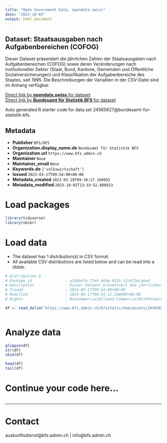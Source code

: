 ```yaml
---
title: "Open Government Data, opendata.swiss"
date: "2023-10-03"
output: html_document
---
```


## Dataset: Staatsausgaben nach Aufgabenbereichen (COFOG)

Dieser Dataset präsentiert die jährlichen Zahlen der Staatsausgaben nach Aufgabenbereichen (COFOG) sowie deren Veränderungen nach institutioneller Sektor (Staat, Bund, Kantone, Gemeinden und Öffentliche Sozialversicherungen) und Klassifikation der Aufgabenbereiche des Staates, seit 1995. Die Beschreibungen der Variablen in der CSV-Datei sind im Anhang verfügbar.

[Direct link by **opendata.swiss** for dataset](https://opendata.swiss/de/dataset/staatsausgaben-nach-aufgabenbereichen-cofog5)<br>
[Direct link by **Bundesamt für Statistik BFS** for dataset](https://www.bfs.admin.ch/asset/de/ts-x-04.02.04.03)

Auto generated R starter code for data set 24565627@bundesamt-fur-statistik-bfs.

## Metadata

- **Publisher** `BFS/OFS`
- **Organization.display_name.de** `Bundesamt für Statistik BFS`
- **Organization.url** `https://www.bfs.admin.ch`
- **Maintainer** `None`
- **Maintainer_email** `None`
- **Keywords.de** `['volkswirtschaft']`
- **Issued** `2023-03-17T09:54:00+00:00`
- **Metadata_created** `2023-03-20T09:36:27.160955`
- **Metadata_modified** `2023-10-02T13:33:52.888813`


# Load packages

```r

library(tidyverse)
library(skimr)

```

# Load data

-   The dataset has 1 distribution(s) in CSV format.
-   All available CSV distributions are listed below and can be read into a tibble.

```r

# Distribution 0
# Package_id               : a2dbb6fa-77e4-48ab-8325-12c672ecabed
# Description              : Dieser Dataset präsentiert die jährlichen Zahlen der Staatsausgaben nach Aufgabenbereichen (COFOG) sowie deren Veränderungen nach institutioneller Sektor (Staat, Bund, Kantone, Gemeinden und Öffentliche Sozialversicherungen) und Klassifikation der Aufgabenbereiche des Staates, seit 1995. Die Beschreibungen der Variablen in der CSV-Datei sind im Anhang verfügbar.
# Issued                   : 2023-03-17T09:54:00+00:00
# Modified                 : 2023-03-17T06:51:12.540000+00:00
# Rights                   : NonCommercialAllowed-CommercialWithPermission-ReferenceRequired

df <- read_delim('https://www.bfs.admin.ch/bfsstatic/dam/assets/24565629/master')



```

# Analyze data

```r

glimpse(df)
str(df)
skim(df)

head(df)
tail(df)

```

# Continue your code here...

```r

```

------------------------------------------------------------------------

# Contact

auskunftsdienst@bfs.admin.ch | info@bfs.admin.ch
